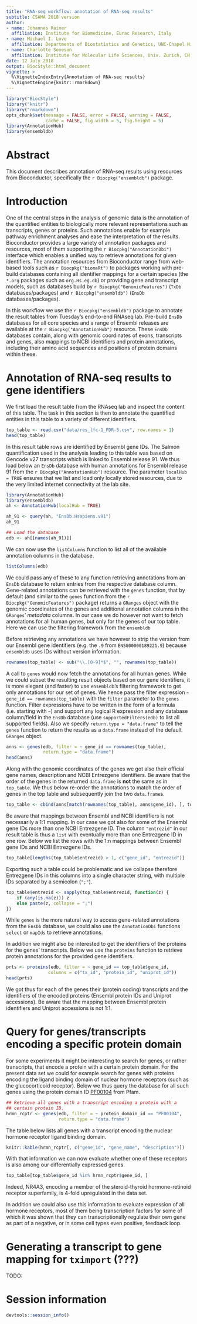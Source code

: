 ```yaml
---
title: "RNA-seq workflow: annotation of RNA-seq results"
subtitle: CSAMA 2018 version 
author:
- name: Johannes Rainer
  affiliation: Institute for Biomedicine, Eurac Research, Italy
- name: Michael I. Love
  affiliation: Departments of Biostatistics and Genetics, UNC-Chapel Hill, Chapel Hill, NC, US
- name: Charlotte Soneson
  affiliation: Institute for Molecular Life Sciences, Univ. Zurich, CH
date: 12 July 2018
output: BiocStyle::html_document
vignette: >
  %\VignetteIndexEntry{Annotation of RNA-seq results}
  %\VignetteEngine{knitr::rmarkdown}
---
```


<!-- to compile this: rmarkdown::render("annotation-with-ensembldb.Rmd") -->

<!--
     # a list of all required libraries:
     reqlibs = sub(".*library\\(\"(.*?)\"\\).*","\\1",grep("library\\(",readLines("annotation-with-ensembldb.Rmd"),value=TRUE))
     find.package(reqlibs)
-->


```r
library("BiocStyle")
library("knitr")
library("rmarkdown")
opts_chunk$set(message = FALSE, error = FALSE, warning = FALSE,
               cache = FALSE, fig.width = 5, fig.height = 5)
library(AnnotationHub)
library(ensembldb)
```

# Abstract

This document describes annotation of RNA-seq results using resources from
Bioconductor, specifically the `r Biocpkg("ensembldb")` package.

# Introduction

One of the central steps in the analysis of genomic data is the annotation of
the quantified entities to biologically more relevant representations such as
transcripts, genes or proteins. Such annotations enable for example pathway
enrichment analyses and ease the interpretation of the results. Bioconductor
provides a large variety of annotation packages and resources, most of them
supporting the `r Biocpkg("AnnotationDbi")` interface which enables a unified
way to retrieve annotations for given identifiers. The annotation resources from
Bioconductor range from web-based tools such as `r Biocpkg("biomaRt")` to
packages working with pre-build databases containing all identifier mappings for
a certain species (the `*.org` packages such as `org.Hs.eg.db`) or providing
gene and transcript models, such as databases build by `r
Biocpkg("GenomicFeatures")` (`TxDb` databases/packages) and `r
Biocpkg("ensembldb")` (`EnsDb` databases/packages).

In this workflow we use the `r Biocpkg("ensembldb")` package to annotate the
result tables from Tuesday's end-to-end RNAseq lab. Pre-build `EnsDb` databases
for all core species and a range of Ensembl releases are available at the `r
Biocpkg("AnnotationHub")` resource. These `EnsDb` databases contain, along with
genomic coordinates of exons, transcripts and genes, also mappings to NCBI
identifiers and protein annotations, including their amino acid sequences and
positions of protein domains within these.


# Annotation of RNA-seq results to gene identifiers

We first load the result table from the RNAseq lab and inspect the content of
this table. The task in this section is then to annotate the quantified entities
in this table to a variety of different identifiers.

```r
top_table <- read.csv("data/res_lfc-1_FDR-5.csv", row.names = 1)
head(top_table)
```

In this result table rows are identified by Ensembl gene IDs. The Salmon
quantification used in the analysis leading to this table was based on Gencode
v27 transcripts which is linked to Ensembl release 91. We thus load below an
`EnsDb` database with human annotations for Ensembl release 91 from the `r
Biocpkg("AnnotationHub")` resource. The parameter `localHub = TRUE` ensures that
we list and load only locally stored resources, due to the very limited internet
connectivity at the lab site.

```r
library(AnnotationHub)
library(ensembldb)
ah <- AnnotationHub(localHub = TRUE)

ah_91 <- query(ah, "EnsDb.Hsapiens.v91")
ah_91

## Load the database
edb <- ah[[names(ah_91)]]
```

We can now use the `listColumns` function to list all of the available
annotation columns in the database.

```r
listColumns(edb)
```

We could pass any of these to any function retrieving annotations from an
`EnsDb` database to return entries from the respective database
column. Gene-related annotations can be retrieved with the `genes` function,
that by default (and similar to the `genes` function from the `r
Biocpkg("GenomicFeatures")` package) returns a `GRanges` object with the genomic
coordinates of the genes and additional annotation columns in the `GRanges`'
*metadata* columns. In our case we do however not want to fetch annotations for
all human genes, but only for the genes of our top table. Here we can use the
filtering framework from the `ensembldb`

Before retrieving any annotations we have however to strip the version from our
Ensembl gene identifiers (e.g. the `.9` from `ENSG00000189221.9`) because
`ensembldb` uses IDs without version information.

```r
rownames(top_table) <- sub("\\.[0-9]*$", "", rownames(top_table))
```

A call to `genes` would now fetch the annotations for all human genes. While we
could subset the resulting result objects based on our gene identifiers, it is
more elegant (and faster) to use `ensembldb`'s filtering framework to get only
annotations for our set of genes. We hence pass the filter expression `~ gene_id
== rownames(top_table)` with the `filter` parameter to the `genes`
function. Filter expressions have to be written in the form of a formula
(i.e. starting with `~`) and support any logical R expression and any database
column/field in the `EnsDb` database (use `supportedFilters(edb)` to list all
supported fields). Also we specify `return.type = "data.frame"` to tell the
`genes` function to return the results as a `data.frame` instead of the default
`GRanges` object.

```r
anns <- genes(edb, filter = ~ gene_id == rownames(top_table),
              return.type = "data.frame")
head(anns)
```

Along with the genomic coordinates of the genes we got also their official gene
names, description and NCBI Entrezgene identifiers. Be aware that the order of
the genes in the returned `data.frame` is **not** the same as in `top_table`. We
thus below re-order the annotations to match the order of genes in the top table
and subsequently join the two `data.frame`s.

```r
top_table <- cbind(anns[match(rownames(top_table), anns$gene_id), ], top_table)
```

Be aware that mappings between Ensembl and NCBI identifiers is not necessarily a
1:1 mapping. In our case we got also for some of the Ensembl gene IDs more than
one NCBI Entrezgene ID. The column `"entrezid"` in our result table is thus a
`list` with eventually more than one Entrezgene ID in one row. Below we list the
rows with the 1:n mappings between Ensembl gene IDs and NCBI Entrezgene IDs.

```r
top_table[lengths(top_table$entrezid) > 1, c("gene_id", "entrezid")]
```

Exporting such a table could be problematic and we collapse therefore Entrezgene
IDs in this columns into a single character string, with multiple IDs
separated by a semicolon (`";"`).

```r
top_table$entrezid <- sapply(top_table$entrezid, function(z) {
    if (any(is.na(z))) z
    else paste(z, collapse = ";")
})
```

While `genes` is the more natural way to access gene-related annotations from
the `EnsDb` database, we could also use the `AnnotationDbi` functions `select`
or `mapIds` to retrieve annotations.

In addition we might also be interested to get the identifiers of the proteins
for the genes' transcripts. Below we use the `proteins` function to retrieve
protein annotations for the provided gene identifiers.

```r
prts <- proteins(edb, filter = ~ gene_id == top_table$gene_id,
                columns = c("tx_id", "protein_id", "uniprot_id"))
head(prts)
```

We got thus for each of the genes their (protein coding) transcripts and the
identifiers of the encoded proteins (Ensembl protein IDs and Uniprot
accessions). Be aware that the mapping between Ensembl protein identifiers and
Uniprot accessions is not 1:1.


# Query for genes/transcripts encoding a specific protein domain

For some experiments it might be interesting to search for genes, or rather
transcripts, that encode a protein with a certain protein domain. For the
present data set we could for example search for genes with proteins encoding
the ligand binding domain of nuclear hormone receptors (such as the
glucocorticoid receptor). Below we thus query the database for all such genes
using the protein domain ID [PF00104](http://pfam.xfam.org/family/PF00104) from
Pfam.

```r
## Retrieve all genes with a transcript encoding a protein with a
## certain protein ID.
hrmn_rcptr <- genes(edb, filter = ~ protein_domain_id == "PF00104",
                    return.type = "data.frame")

```

The table below lists all genes with a transcript encoding the nuclear hormone
receptor ligand binding domain.

```r
knitr::kable(hrmn_rcptr[, c("gene_id", "gene_name", "description")])
```

With that information we can now evaluate whether one of these receptors is also
among our differentially expressed genes.

```r
top_table[top_table$gene_id %in% hrmn_rcptr$gene_id, ]
```

Indeed, NR4A3, encoding a member of the steroid-thyroid hormone-retinoid
receptor superfamily, is 4-fold upregulated in the data set.

In addition we could also use this information to evaluate expression of all
hormone receptors, most of them being transcription factors for some of which it
was shown that they can transcriptionally regulate their own gene as part of a
negative, or in some cell types even positive, feedback loop.


# Generating a transcript to gene mapping for `tximport` (???)

TODO:

# Session information

```r
devtools::session_info() 
```



